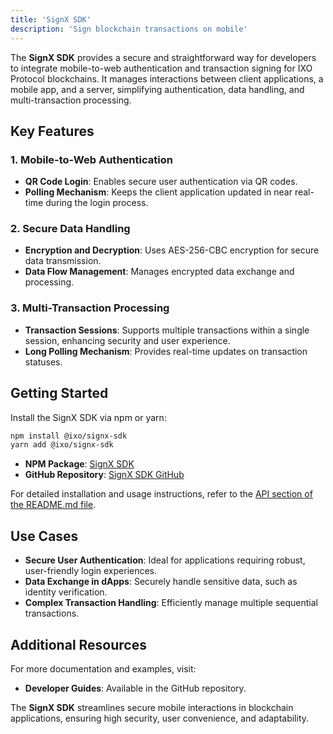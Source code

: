 ```yaml
---
title: 'SignX SDK'
description: 'Sign blockchain transactions on mobile'
---
```

The **SignX SDK** provides a secure and straightforward way for developers to integrate mobile-to-web authentication and transaction signing for IXO Protocol blockchains. It manages interactions between client applications, a mobile app, and a server, simplifying authentication, data handling, and multi-transaction processing.

## Key Features

### 1. Mobile-to-Web Authentication

- **QR Code Login**: Enables secure user authentication via QR codes.
- **Polling Mechanism**: Keeps the client application updated in near real-time during the login process.

### 2. Secure Data Handling

- **Encryption and Decryption**: Uses AES-256-CBC encryption for secure data transmission.
- **Data Flow Management**: Manages encrypted data exchange and processing.

### 3. Multi-Transaction Processing

- **Transaction Sessions**: Supports multiple transactions within a single session, enhancing security and user experience.
- **Long Polling Mechanism**: Provides real-time updates on transaction statuses.

## Getting Started

Install the SignX SDK via npm or yarn:

```bash
npm install @ixo/signx-sdk
yarn add @ixo/signx-sdk
```

- **NPM Package**: [SignX SDK](https://www.npmjs.com/package/@ixo/signx-sdk)
- **GitHub Repository**: [SignX SDK GitHub](https://github.com/ixofoundation/ixo-signx)

For detailed installation and usage instructions, refer to the [API section of the README.md file](https://github.com/ixofoundation/ixo-signx/blob/e2135f79ef4b8c2f3bc5770321e5375a0c981114/README.md#%EF%B8%8F-api-reference).

## Use Cases

- **Secure User Authentication**: Ideal for applications requiring robust, user-friendly login experiences.
- **Data Exchange in dApps**: Securely handle sensitive data, such as identity verification.
- **Complex Transaction Handling**: Efficiently manage multiple sequential transactions.

## Additional Resources

For more documentation and examples, visit:

- **Developer Guides**: Available in the GitHub repository.

The **SignX SDK** streamlines secure mobile interactions in blockchain applications, ensuring high security, user convenience, and adaptability.
